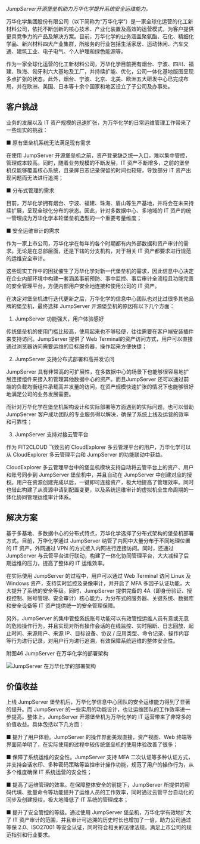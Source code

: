 _JumpServer开源堡垒机助力万华化学提升系统安全运维能力。_

万华化学集团股份有限公司（以下简称为“万华化学”）是一家全球化运营的化工新材料公司，依托不断创新的核心技术、产业化装置及高效的运营模式，为客户提供更具竞争力的产品及解决方案。目前，万华化学的业务涵盖聚氨酯、石化、精细化学品、新兴材料四大产业集群，所服务的行业包括生活家居、运动休闲、汽车交通、建筑工业、电子电气、个人护理和绿色能源等。

作为一家全球化运营的化工新材料公司，万华化学目前拥有烟台、宁波、四川、福建、珠海、匈牙利六大基地及工厂，并持续扩能、优化，公司一体化基地版图呈现多点扩张的状态。此外，烟台、宁波、北京、北美、欧洲五大研发中心已完成布局，并在欧洲、美国、日本等十余个国家和地区设立了子公司及办事处。

## 客户挑战

业务的发展以及 IT 资产规模的迅速扩张，为万华化学的日常运维管理工作带来了一些现实的挑战：

■ 原有堡垒机系统无法满足现有需求

在使用 JumpServer 开源堡垒机之前，资产登录缺乏统一入口，难以集中管控，管理成本较高。同时，随着业务规模的不断发展，IT 资产不断增多，之前的堡垒机仅能够覆盖核心系统，且录屏日志记录保留的时间也较短，导致部分 IT 资产出现问题而无法进行追溯；

■ 分布式管理的需求

目前，万华化学拥有烟台、宁波、福建、珠海、眉山等生产基地，并将会在未来持续扩展，呈现全球化分布的状态。因此，针对多数据中心、多地域的 IT 资产的统一管理成为万华化学本轮堡垒机选型的一个重要考量维度；

■ 安全运维审计的需求

作为一家上市公司，万华化学在每年的各个时期都有内外部数据和资产审计的需求。无论是在总部层面，还是下辖的分支机构，对于相关 IT 资产都要求进行规范的运维安全审计。

这些现实工作中的困扰催生了万华化学对新一代堡垒机的需求，因此信息中心决定在企业内部环境中构建一套涵盖事前预防、事中监控、事后审计全流程且功能完善的安全管理平台，方便内部用户安全地连接和使用公司的 IT 资产。

在决定对堡垒机进行迭代更新之后，万华化学的信息中心团队也对比过很多其他品牌的堡垒机，最终选择 JumpServer 开源堡垒机的原因有以下几个方面：

1. JumpServer 功能强大，用户体验感好

传统堡垒机的使用门槛比较高，使用起来也不够轻便，往往需要在客户端安装插件来支持访问。JumpServer 提供了 Web Terminal的资产访问方式，用户可以直接通过浏览器访问需要运维的目标服务器，操作起来方便快捷；

2. JumpServer 支持分布式部署和高并发访问

JumpServer 具有非常高的可扩展性，在多数据中心的场景下也能够很容易地扩展连接组件来接入和管理其他数据中心的资产。而且JumpServer 还可以通过前端的负载均衡组件承载高并发量的访问，在资产规模快速扩张的情况下也能够很好地满足公司的业务发展需要。

而针对万华化学在堡垒机架构设计和实际部署等方面遇到的实际问题，也可以借助 JumpServer 客户成功团队的专业服务得以解决，确保了系统上线及运营的效率和可靠性；

3. JumpServer 支持对接云管平台

作为 FIT2CLOUD 飞致云的 CloudExplorer 多云管理平台的用户，万华化学可以从 CloudExplorer 多云管理平台和 JumpServer 的功能联动中获益。

CloudExplorer 多云管理平台中的堡垒机模块支持自动将云管平台上的资产、用户和账号同步到 JumpServer 堡垒机中，并且自动在 JumpServer 中创建对应的授权。用户在资源创建完成以后，一键即可连接资产，极大地提高了管理效率。同时也借此构建了从资源申请到配置变更，以及系统运维审计的虚拟机全生命周期的一体化协同管理运维审计体系。

## 解决方案

基于多基地、多数据中心的分布式特点，万华化学选择了分布式架构的堡垒机部署方式。目前，万华化学通过 JumpServer 纳管了内网中大量分布于不同地理位置的 IT 资产，外网通过 VPN 的方式接入内网进行连接访问。同时，还通过 JumpServer 与云管平台进行联动，构建了一体化协同管理平台，大大减轻了后期运维的压力，提高了整体的 IT 运维效率。

在实际使用 JumpServer 的过程中，用户可以通过 Web Terminal 访问 Linux 及 Windows 资产，支持实时监控及录像审计，并开启了 MFA 多因子认证功能，大大提升了系统的安全等级。同时，JumpServer 提供完备的 4A（即身份验证、授权控制、账号管理、安全审计）核心能力，为分布式的服务器、关键系统、数据库和安全设备等 IT 资产提供统一的安全管理保障。

另外，JumpServer 的集中管控系统账号功能可以有效管控运维人员有意或无意的危险操作行为，并且实现对所有操作会话的在线监控、实时阻断、日志回放、起止时间、来源用户、来源 IP、目标设备、协议 / 应用类型、命令记录、操作内容等行为进行记录，对用户行为进行追溯，有效保障系统运维的整体安全性。
 
附图46  JumpServer 在万华化学的部署架构

![JumpServer 在万华化学的部署架构](../../public/whitepaper/image046.jpg "JumpServer 在万华化学的部署架构")

## 价值收益

上线 JumpServer 堡垒机后，万华化学信息中心团队的安全运维能力得到了显著的提升。而 JumpServer 的一些实用的功能设计，也让运维团队的工作效率进一步提高。整体上，JumpServer 开源堡垒机为万华化学的 IT 运营带来了非常多的价值收益。具体包括以下几方面：

■ 提升了用户体验。JumpServer 的操作界面美观直接，资产视图、Web 终端等界面简单明了，在实际使用的过程中较传统堡垒机的使用体验改善了很多；

■ 保障了系统运维的安全性。JumpServer 支持 MFA 二次认证等多种认证方式，并支持会话水印、多种密码策略等监控审计操作功能，规范了用户的操作行为，从多个维度确保 IT 系统运营的安全性；

■ 提高了运维管理的效率。在保障整体安全的前提下，JumpServer 所提供的密码代填、批量命令等功能提升了运维人员的工作效率，同时通过云管平台自动化的同步及创建授权，极大地降低了 IT 系统的管理成本；

■ 提升了安全管控的等级。通过使用 JumpServer 堡垒机，万华化学有效地扩大了 IT 资产审计的范围，并且审计可追溯的历史时长也增加了一倍，助力公司通过等保 2.0、ISO27001 等安全认证，同时符合相关的法律法规，满足上市公司的规范指引和行业要求。
